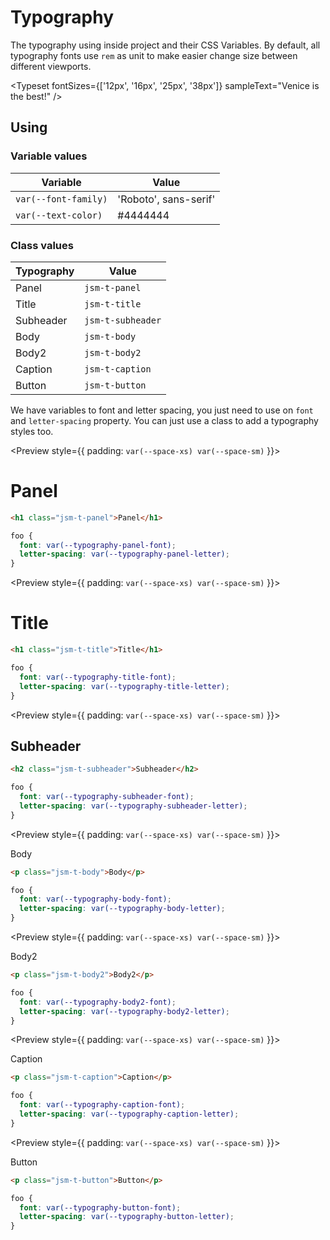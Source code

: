
<Meta title="Getting Started|Styles/Typography" />

# Typography

The typography using inside project and their CSS Variables. By default, all typography fonts use `rem` as unit to make easier change size between different viewports.

<Typeset
  fontSizes={['12px', '16px', '25px', '38px']}
  sampleText="Venice is the best!"
/>

## Using

### Variable values

| Variable             | Value                 |
| -------------------- | ----------------------|
| `var(--font-family)` | 'Roboto', sans-serif' |
| `var(--text-color)`  | #4444444              |

### Class values

| Typography           | Value                 |
| -------------------- | ----------------------|
| Panel                | `jsm-t-panel`         |
| Title                | `jsm-t-title`         |
| Subheader            | `jsm-t-subheader`     |
| Body                 | `jsm-t-body`          |
| Body2                | `jsm-t-body2`         |
| Caption              | `jsm-t-caption`       |
| Button               | `jsm-t-button`        |

We have variables to font and letter spacing, you just need to use on `font` and `letter-spacing` property. You can just use a class to add a typography styles too.

<Preview style={{
  padding: `var(--space-xs) var(--space-sm)`
}}>
  <h1 class="jsm-t-panel">Panel</h1>
</Preview>

```html
<h1 class="jsm-t-panel">Panel</h1>
```

```css
foo {
  font: var(--typography-panel-font);
  letter-spacing: var(--typography-panel-letter);
}
```

<Preview style={{
  padding: `var(--space-xs) var(--space-sm)`
}}>
  <h1 class="jsm-t-title">Title</h1>
</Preview>


```html
<h1 class="jsm-t-title">Title</h1>
```

```css
foo {
  font: var(--typography-title-font);
  letter-spacing: var(--typography-title-letter);
}
```

<Preview style={{
  padding: `var(--space-xs) var(--space-sm)`
}}>
  <h2 class="jsm-t-subheader">Subheader</h2>
</Preview>


```html
<h2 class="jsm-t-subheader">Subheader</h2>
```

```css
foo {
  font: var(--typography-subheader-font);
  letter-spacing: var(--typography-subheader-letter);
}
```

<Preview style={{
  padding: `var(--space-xs) var(--space-sm)`
}}>
  <p class="jsm-t-body">Body</p>
</Preview>


```html
<p class="jsm-t-body">Body</p>
```

```css
foo {
  font: var(--typography-body-font);
  letter-spacing: var(--typography-body-letter);
}
```

<Preview style={{
  padding: `var(--space-xs) var(--space-sm)`
}}>
  <p class="jsm-t-body2">Body2</p>
</Preview>


```html
<p class="jsm-t-body2">Body2</p>
```

```css
foo {
  font: var(--typography-body2-font);
  letter-spacing: var(--typography-body2-letter);
}
```

<Preview style={{
  padding: `var(--space-xs) var(--space-sm)`
}}>
  <p class="jsm-t-caption">Caption</p>
</Preview>


```html
<p class="jsm-t-caption">Caption</p>
```

```css
foo {
  font: var(--typography-caption-font);
  letter-spacing: var(--typography-caption-letter);
}
```

<Preview style={{
  padding: `var(--space-xs) var(--space-sm)`
}}>
  <p class="jsm-t-button">Button</p>
</Preview>


```html
<p class="jsm-t-button">Button</p>
```

```css
foo {
  font: var(--typography-button-font);
  letter-spacing: var(--typography-button-letter);
}
```
